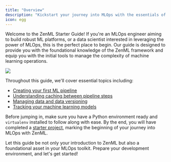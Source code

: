 ```yaml
---
title: "Overview"
description: "Kickstart your journey into MLOps with the essentials of ZenML."
icon: egg
---
```


Welcome to the ZenML Starter Guide! If you're an MLOps engineer aiming to build robust ML platforms, or a data scientist interested in leveraging the power of MLOps, this is the perfect place to begin. Our guide is designed to provide you with the foundational knowledge of the ZenML framework and equip you with the initial tools to manage the complexity of machine learning operations.

<Frame caption="Embarking on MLOps can be intricate. ZenML simplifies the journey.">
  <img src="/_assets/user-guide/Fabstractions_showcase.png" />
</Frame>

Throughout this guide, we'll cover essential topics including:

* [Creating your first ML pipeline](/versions/0.66.0/user-guide/starter-guide/create-an-ml-pipeline)
* [Understanding caching between pipeline steps](/versions/0.66.0/user-guide/starter-guide/cache-previous-executions)
* [Managing data and data versioning](/versions/0.66.0/user-guide/starter-guide/manage-artifacts)
* [Tracking your machine learning models](/versions/0.66.0/user-guide/starter-guide/track-ml-models)

Before jumping in, make sure you have a Python environment ready and `virtualenv` installed to follow along with ease. By the end, you will have completed a [starter project](/versions/0.66.0/user-guide/starter-guide/starter-project), marking the beginning of your journey into MLOps with ZenML.

Let this guide be not only your introduction to ZenML but also a foundational asset in your MLOps toolkit. Prepare your development environment, and let's get started!
